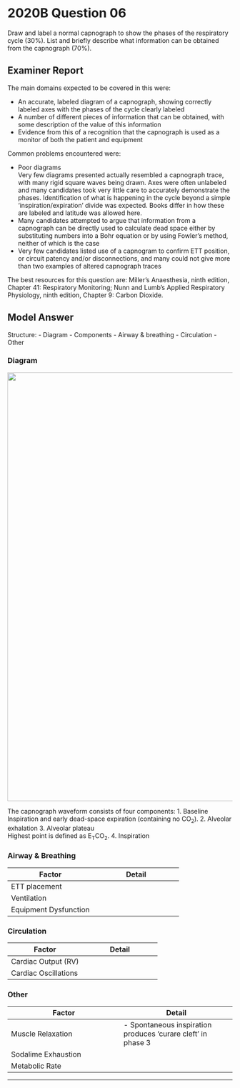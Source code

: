 # 2020B Question 06 

Draw and label a normal capnograph to show the phases of the respiratory cycle (30%). List and briefly describe what information can be obtained from the capnograph (70%).


## Examiner Report

The main domains expected to be covered in this were:

* An accurate, labeled diagram of a capnograph, showing correctly labeled axes with the phases of the cycle clearly labeled
* A number of different pieces of information that can be obtained, with some description of the value of this information
* Evidence from this of a recognition that the capnograph is used as a monitor of both the patient and equipment


Common problems encountered were:

* Poor diagrams\
Very few diagrams presented actually resembled a capnograph trace, with many rigid square waves being drawn. Axes were often unlabeled and many candidates took very little care to accurately demonstrate the phases. Identification of what is happening in the cycle beyond a simple ‘inspiration/expiration’ divide was expected. Books differ in how these are labeled and latitude was allowed here.
* Many candidates attempted to argue that information from a capnograph can be directly used to calculate dead space either by substituting numbers into a Bohr equation or by using Fowler’s method, neither of which is the case
* Very few candidates listed use of a capnogram to confirm ETT position, or circuit patency and/or disconnections, and many could not give more than two examples of altered capnograph traces

The best resources for this question are: Miller’s Anaesthesia, ninth edition, Chapter 41: Respiratory Monitoring; Nunn and Lumb’s Applied Respiratory Physiology, ninth edition, Chapter 9: Carbon Dioxide.

## Model Answer

Structure:
- Diagram
- Components
- Airway & breathing
- Circulation
- Other


### Diagram

<img src="resources/capno-normal.svg" style="width: 60pc;">

The capnograph waveform consists of four components:
1. Baseline\
Inspiration and early dead-space expiration (containing no CO~2~).
2. Alveolar exhalation
3. Alveolar plateau\
Highest point is defined as E~T~CO~2~.
4. Inspiration


### Airway & Breathing


|Factor|Detail|
| -- | -- 
|ETT placement|<p>- Trachea: Normal waveform</p><p>- Bronchus: ± Bifid waveform (delayed expiration from other lung)</p><p>- Oesophagus: Small, vanishing sinusoidal waveform</p><p>- Disconnection: No waveform</p>|
|Ventilation|<p>- Mode of ventilation</p><p>- Spontaneous: ↑ Slope phases 0 and 2, shortened phase 3</p><p>- Mechanical: Square-ish waveform, longer phase 3</p><p>- Adequacy of ventilation:</p><p>- $VA \propto {1 \over EtCO_2}$</p><p>- Alveolar dead space</p><p>- ∝ Difference between EtCO~2~ to PaCO~2~ (from ABG)</p><p>- Normal 2-5mmHg</p><p>- Rebreathing: ↑ Phases 1 and 3</p><p>- Important for Mapleson classification circuits</p><p>- Bronchospasm: ↑ Slope phase 3 (and loss of α angle)</p><p>- Increased heterogeneity of time constants</p><p>- Earlier emptying of fast lung unit with low pCO~2~</p><p>- Later emptying of slow lung units with high PCO~2~</p><p>- Worse if short expiratory time</p><p>- Emphysema: Reversal of slope phase 3 (and ↑ β angle)</p><p>- ↑↑ Alveolar volume, early completion of gas exchange</p><p>- Small airway closure: Terminal upswing = pigtail</p><p>- Closure of lung units with low pCO~2~</p><p>- Continued emptying of lung units with high pCO~2~</p><p>- Seen in pregnancy, obesity, poor compliance (e.g. ARDS)</p>|
|Equipment Dysfunction|<p>Tubing:</p><p>- Circuit obstructed externally: ↓ Slope phases 0 and 2</p><p>- Circuit disconnected: No waveform</p><p>Valves:</p><p>- Insp valve stuck open: ↓ Slope phase 1</p><p>- Insp valve stuck closed: No waveform</p><p>- Exp valve stuck open: ↑ Phases 1 and 3</p><p>- Exp valve stuck closed: ↓ EtCO~2~ (once ventilation fails)</p><p>Sampling line:</p><p>- Leak → ↓ Early phase 3, ↑ terminal phase 3 (= dual plateau)</p><p>- ↑ Pressure at onset of inspiration reduces air entrainment</p>|

### Circulation


|Factor|Detail|
| -- | -- 
|Cardiac Output (RV)|<p>- Low output: ↓ Phase 3</p><p>- Arrest without CPR: No waveform</p><p>- Arrest with CPR: EtCO~2~ >20mmHg indicates effective CPR</p>|
|Cardiac Oscillations|<p>- Small, regular, rapid sinusoidal waveforms</p><p>- Seen in low frequency ventilation</p><p>- Cardiac impulse causes back and forth motion between exhaled and fresh gas</p>|

### Other


|Factor|Detail|
| -- | -- 
|Muscle Relaxation|- Spontaneous inspiration produces ‘curare cleft’ in phase 3|
|Sodalime Exhaustion|<p>- ↑ Phase 1 and 3 for a given MV</p><p>- Normalises if ↑ FGF</p>|
|Metabolic Rate|<p>- MR ∝ VCO~2~ ∝ Height of Phase 3</p><p>- ↑ MR: Sepsis, MH</p><p>- ↓ MR: Hypothermia </p>|


--- 

